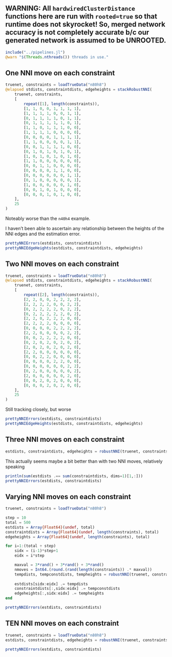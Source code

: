 ## WARNING: All `hardwiredClusterDistance` functions here are run with `rooted=true` so that runtime does not skyrocket! So, merged network accuracy is not completely accurate b/c our generated network is assumed to be UNROOTED.

```julia
include("../pipelines.jl")
@warn "$(Threads.nthreads()) threads in use."
```

## One NNI move on each constraint

```julia
truenet, constraints = loadTrueData("n80h8")
@elapsed stdists, constraintdists, edgeheights = stackRobustNNI(
    truenet, constraints,
    [
        repeat([1], length(constraints)),
        [1, 1, 0, 0, 1, 1, 1, 1],
        [1, 1, 1, 1, 0, 0, 1, 1],
        [0, 1, 1, 1, 1, 0, 1, 1],
        [0, 1, 1, 1, 1, 1, 0, 1],
        [1, 1, 0, 1, 1, 1, 0, 0],
        [1, 1, 1, 1, 0, 0, 0, 0],
        [0, 0, 0, 0, 1, 1, 1, 1],
        [1, 1, 0, 0, 0, 0, 1, 1],
        [0, 0, 1, 1, 1, 1, 0, 0],
        [0, 1, 0, 1, 0, 1, 0, 1],
        [1, 0, 1, 0, 1, 0, 1, 0],
        [1, 1, 0, 0, 0, 0, 0, 0],
        [0, 0, 1, 1, 0, 0, 0, 0],
        [0, 0, 0, 0, 1, 1, 0, 0],
        [0, 0, 0, 0, 0, 0, 1, 1],
        [0, 1, 0, 0, 0, 0, 0, 1],
        [1, 0, 0, 0, 0, 0, 1, 0],
        [0, 0, 1, 0, 1, 0, 0, 0],
        [0, 0, 0, 1, 0, 1, 0, 0],
    ],
    25
)
```

Noteably worse than the `n40h4` example.

I haven't been able to ascertain any relationship between the heights of the NNI edges and the estimation error.

```julia
prettyNNIErrors(estdists, constraintdists)
prettyNNIEdgeHeights(estdists, constraintdists, edgeheights)
```

## Two NNI moves on each constraint

```julia
truenet, constraints = loadTrueData("n80h8")
@elapsed stdists, constraintdists, edgeheights = stackRobustNNI(
    truenet, constraints,
    [
        repeat([2], length(constraints)),
        [2, 2, 0, 0, 2, 2, 2, 2],
        [2, 2, 2, 2, 0, 0, 2, 2],
        [0, 2, 2, 2, 2, 0, 2, 2],
        [0, 2, 2, 2, 2, 2, 0, 2],
        [2, 2, 0, 2, 2, 2, 0, 0],
        [2, 2, 2, 2, 0, 0, 0, 0],
        [0, 0, 0, 0, 2, 2, 2, 2],
        [2, 2, 0, 0, 0, 0, 2, 2],
        [0, 0, 2, 2, 2, 2, 0, 0],
        [0, 2, 0, 2, 0, 2, 0, 2],
        [2, 0, 2, 0, 2, 0, 2, 0],
        [2, 2, 0, 0, 0, 0, 0, 0],
        [0, 0, 2, 2, 0, 0, 0, 0],
        [0, 0, 0, 0, 2, 2, 0, 0],
        [0, 0, 0, 0, 0, 0, 2, 2],
        [0, 2, 0, 0, 0, 0, 0, 2],
        [2, 0, 0, 0, 0, 0, 2, 0],
        [0, 0, 2, 0, 2, 0, 0, 0],
        [0, 0, 0, 2, 0, 2, 0, 0],
    ],
    25
)
```

Still tracking closely, but worse

```julia
prettyNNIErrors(estdists, constraintdists)
prettyNNIEdgeHeights(estdists, constraintdists, edgeheights)
```

## Three NNI moves on each constraint

```julia
estdists, constraintdists, edgeheights = robustNNI(truenet, constraints, [3, 3, 3, 3], nsim=250)
```

This actually seems maybe a bit better than with two NNI moves, relatively speaking

```julia
println(sum(estdists .== sum(constraintdists, dims=1)[1,:]))
prettyNNIErrors(estdists, constraintdists)
```

## Varying NNI moves on each constraint

```julia
truenet, constraints = loadTrueData("n80h8")

step = 10
total = 500
estdists = Array{Float64}(undef, total)
constraintdists = Array{Float64}(undef, length(constraints), total)
edgeheights = Array{Float64}(undef, length(constraints), total)

for i=1:(total ÷ step)
    sidx = (i-1)*step+1
    eidx = i*step

    maxval = 3*rand() + 3*rand() + 3*rand()
    nmoves = Int64.(round.(rand(length(constraints)) .* maxval))
    tempdists, tempconstdists, tempheights = robustNNI(truenet, constraints, nmoves, nsim=step)
    
    estdists[sidx:eidx] .= tempdists
    constraintdists[:,sidx:eidx] .= tempconstdists
    edgeheights[:,sidx:eidx] .= tempheights
end
```

```julia
prettyNNIErrors(estdists, constraintdists)
```

## TEN NNI moves on each constraint

```julia
truenet, constraints = loadTrueData("n80h8")
estdists, constraintdists, edgeheights = robustNNI(truenet, constraints, [10, 10, 10, 10], nsim=100)
```



```julia
prettyNNIErrors(estdists, constraintdists)
```